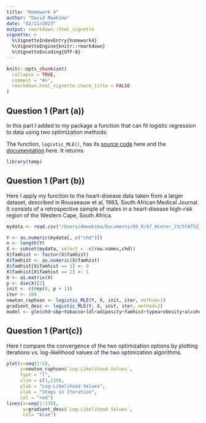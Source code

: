 ```yaml
---
title: "Homework 4"
author: "David Mwakima"
date: "02/21/2023"
output: rmarkdown::html_vignette
vignette: >
  %\VignetteIndexEntry{homework4}
  %\VignetteEngine{knitr::rmarkdown}
  %\VignetteEncoding{UTF-8}
---
```


```r
knitr::opts_chunk$set(
  collapse = TRUE,
  comment = "#>",
  rmarkdown.html_vignette.check_title = FALSE
)
```

## Question 1 (Part (a))

In this part I added to my package a function that can fit logistic regression to data using two optimization methods:

\begin{itemize}
\item Newton-Raphson/Fisher scoring/IRLS method
\item Gradient descent/steepest ascent method
\end{itemize}

The function, `logistic_MLE()`, has its [source code](https://github.com/miningroup/your-stat-230-r-package-davymwax) here and the [documentation](https://github.com/miningroup/your-stat-230-r-package-davymwax) here. It returns:

\begin{enumerate}
\item MLEs of regression coefficients,
\item their corresponding asymptotic confidence intervals,
\item and a vector of the log-likelihoods "visited" by the chosen optimization option
\end{enumerate}

```r
library(temp)
```

## Question 1 (Part (b))

Here I apply my function to the heart-disease data taken from a larger dataset, described in  Rousseauw et al, 1983, South African Medical Journal. It consists of a retrospective sample of males in a heart-disease high-risk region of the Western Cape, South Africa.

```r
mydata <- read.csv("/Users/dmwakima/Documents/09_R/07_Winter_23/STATS230/firstpkg/data/SAheart.csv")
```

```r
Y <- as.numeric(mydata[, c("chd")])
n <- length(Y)
X <- subset(mydata, select = -c(row.names,chd))
X$famhist <- factor(X$famhist)
X$famhist <- as.numeric(X$famhist)
X$famhist[X$famhist == 1] <- 0
X$famhist[X$famhist == 2] <- 1
X <- as.matrix(X)
p <- dim(X)[2]
init <- c(rep(0, p + 1))
iter <- 200
newton_raphson <- logistic_MLE(Y, X, init, iter, method=1)
gradient_desc <- logistic_MLE(Y, X, init, iter, method=2)
model <- glm(chd~sbp+tobacco+ldl+adiposity+famhist+typea+obesity+alcohol+age,family = binomial(link="logit"), data=mydata)
```

## Question 1 (Part(c))

Here I compare the convergence of the two optimization options by plotting iterations vs. log-likelihood values of the two optimization algorithms.

```r
plot(x=seq(1:5), 
     y=newton_raphson$`Log-Likelihood Values`,
     type = "l",
     xlim = c(1,130),
     ylab = "Log-Likelihood Values",
     xlab = "Steps in Iteration",
     col = "red")
lines(x=seq(1:130), 
      y=gradient_desc$`Log-Likelihood Values`,
      col= "blue")
```


